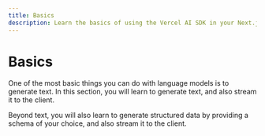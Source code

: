 ```yaml
---
title: Basics
description: Learn the basics of using the Vercel AI SDK in your Next.js pages router application.
---
```


# Basics

One of the most basic things you can do with language models is to generate text. In this section, you will learn to generate text, and also stream it to the client.

Beyond text, you will also learn to generate structured data by providing a schema of your choice, and also stream it to the client.
